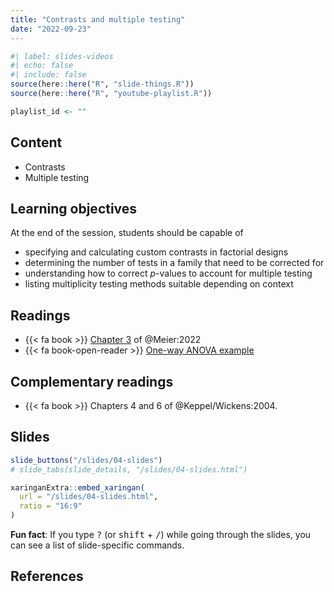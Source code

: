 ```yaml
---
title: "Contrasts and multiple testing"
date: "2022-09-23"
---
```


```r
#| label: slides-videos
#| echo: false
#| include: false
source(here::here("R", "slide-things.R"))
source(here::here("R", "youtube-playlist.R"))

playlist_id <- ""

```


## Content

- Contrasts
- Multiple testing


## Learning objectives

At the end of the session, students should be capable of

- specifying and calculating custom contrasts in factorial designs
- determining the number of tests in a family that need to be corrected for
- understanding how to correct _p_-values to account for multiple testing
- listing multiplicity testing methods suitable depending on context


## Readings

- {{< fa book >}}  [Chapter 3](https://stat.ethz.ch/~meier/teaching/anova/contrasts-and-multiple-testing.html) of @Meier:2022
- {{< fa book-open-reader >}} [One-way ANOVA example](/example/onewayanova.html)


## Complementary readings


- {{< fa book >}}  Chapters 4 and 6 of @Keppel/Wickens:2004.


## Slides

```r
slide_buttons("/slides/04-slides")
# slide_tabs(slide_details, "/slides/04-slides.html")
```

```r
xaringanExtra::embed_xaringan(
  url = "/slides/04-slides.html",
  ratio = "16:9"
)
```

:::{.callout-tip}
**Fun fact**: If you type <kbd>?</kbd> (or <kbd>shift</kbd> + <kbd>/</kbd>) while going through the slides, you can see a list of slide-specific commands.
:::



## References
